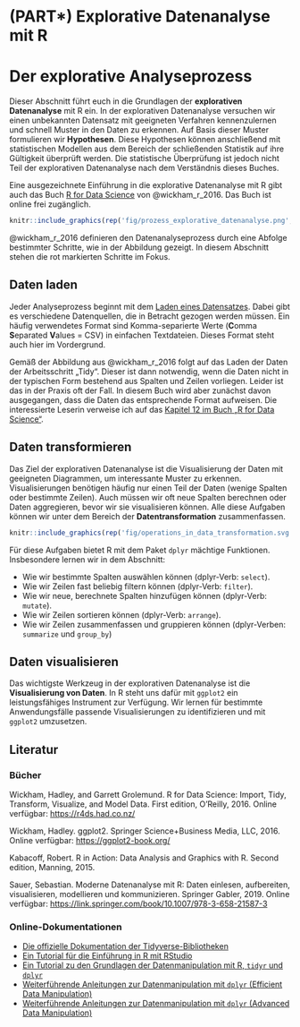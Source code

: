 # (PART\*) Explorative Datenanalyse mit R{-}

# Der explorative Analyseprozess

Dieser Abschnitt führt euch in die Grundlagen der **explorativen Datenanalyse** mit R ein. In der explorativen Datenanalyse versuchen wir einen unbekannten Datensatz mit geeigneten Verfahren kennenzulernen und schnell Muster in den Daten zu erkennen. Auf Basis dieser Muster formulieren wir **Hypothesen**. Diese Hypothesen können anschließend mit statistischen Modellen aus dem Bereich der schließenden Statistik auf ihre Gültigkeit überprüft werden. Die statistische Überprüfung ist jedoch nicht Teil der explorativen Datenanalyse nach dem Verständnis dieses Buches.

Eine ausgezeichnete Einführung in die explorative Datenanalyse mit R gibt auch das Buch [R for Data Science](https://r4ds.had.co.nz) von @wickham_r_2016. Das Buch ist online frei zugänglich.

```r
knitr::include_graphics(rep('fig/prozess_explorative_datenanalyse.png', 1))
```

@wickham_r_2016 definieren den Datenanalyseprozess durch eine Abfolge bestimmter Schritte, wie in der Abbildung \ref{@der-explorative-analyse-prozess} gezeigt. In diesem Abschnitt stehen die rot markierten Schritte im Fokus.


## Daten laden

Jeder Analyseprozess beginnt mit dem [Laden eines Datensatzes](). Dabei gibt es verschiedene Datenquellen, die in Betracht gezogen werden müssen. Ein häufig verwendetes Format sind Komma-separierte Werte (**C**omma **S**eparated **V**alues = CSV) in einfachen Textdateien. Dieses Format steht auch hier im Vordergrund.


Gemäß der Abbildung aus @wickham_r_2016 folgt auf das Laden der Daten der Arbeitsschritt „Tidy“. Dieser ist dann notwendig, wenn die Daten nicht in der typischen Form bestehend aus Spalten und Zeilen vorliegen. Leider ist das in der Praxis oft der Fall. In diesem Buch wird aber zunächst davon ausgegangen, dass die Daten das entsprechende Format aufweisen. Die interessierte Leserin verweise ich auf das [Kapitel 12 im Buch „R for Data Science“](https://r4ds.had.co.nz/tidy-data.html).

## Daten transformieren

Das Ziel der explorativen Datenanalyse ist die Visualisierung der Daten mit geeigneten Diagrammen, um interessante Muster zu erkennen. Visualisierungen benötigen häufig nur einen Teil der Daten (wenige Spalten oder bestimmte Zeilen). Auch müssen wir oft neue Spalten berechnen oder Daten aggregieren, bevor wir sie visualisieren können. Alle diese Aufgaben können wir unter dem Bereich der **Datentransformation** zusammenfassen.


```r
knitr::include_graphics(rep('fig/operations_in_data_transformation.svg', 1))
```

Für diese Aufgaben bietet R mit dem Paket `dplyr` mächtige Funktionen. Insbesondere lernen wir in dem Abschnitt:

* Wie wir bestimmte Spalten auswählen können (dplyr-Verb: `select`).
* Wie wir Zeilen fast beliebig filtern können (dplyr-Verb: `filter`).
* Wie wir neue, berechnete Spalten hinzufügen können (dplyr-Verb: `mutate`).
* Wie wir Zeilen sortieren können (dplyr-Verb: `arrange`).
* Wie wir Zeilen zusammenfassen und gruppieren können (dplyr-Verben: `summarize` und `group_by`)

## Daten visualisieren

Das wichtigste Werkzeug in der explorativen Datenanalyse ist die **Visualisierung von Daten**. In R steht uns dafür mit `ggplot2` ein leistungsfähiges Instrument zur Verfügung. Wir lernen für bestimmte Anwendungsfälle passende Visualisierungen zu identifizieren und mit `ggplot2` umzusetzen.

<!-- TODO: Referenz einfügen -->

## Literatur

### Bücher

Wickham, Hadley, and Garrett Grolemund. R for Data Science: Import, Tidy, Transform, Visualize, and Model Data. First edition, O’Reilly, 2016. Online verfügbar: [https://r4ds.had.co.nz/](https://r4ds.had.co.nz)

Wickham, Hadley. ggplot2. Springer Science+Business Media, LLC, 2016. Online verfügbar: [https://ggplot2-book.org/](https://ggplot2-book.org)

Kabacoff, Robert. R in Action: Data Analysis and Graphics with R. Second edition, Manning, 2015.

Sauer, Sebastian. Moderne Datenanalyse mit R: Daten einlesen, aufbereiten, visualisieren, modellieren und kommunizieren. Springer Gabler, 2019. Online verfügbar: [https://link.springer.com/book/10.1007/978-3-658-21587-3](https://link.springer.com/book/10.1007/978-3-658-21587-3)

### Online-Dokumentationen

- [Die offizielle Dokumentation der Tidyverse-Bibliotheken](https://www.tidyverse.org/)
- [Ein Tutorial für die Einführung in R mit RStudio](https://ourcodingclub.github.io/tutorials/intro-to-r/)
- [Ein Tutorial zu den Grundlagen der Datenmanipulation mit R, `tidyr` und `dplyr`](https://ourcodingclub.github.io/tutorials/data-manip-intro/)
- [Weiterführende Anleitungen zur Datenmanipulation mit `dplyr` (Efficient Data Manipulation)](https://ourcodingclub.github.io/tutorials/data-manip-efficient/)
- [Weiterführende Anleitungen zur Datenmanipulation mit `dplyr` (Advanced Data Manipulation)](https://ourcodingclub.github.io/tutorials/data-manip-creative-dplyr/)

